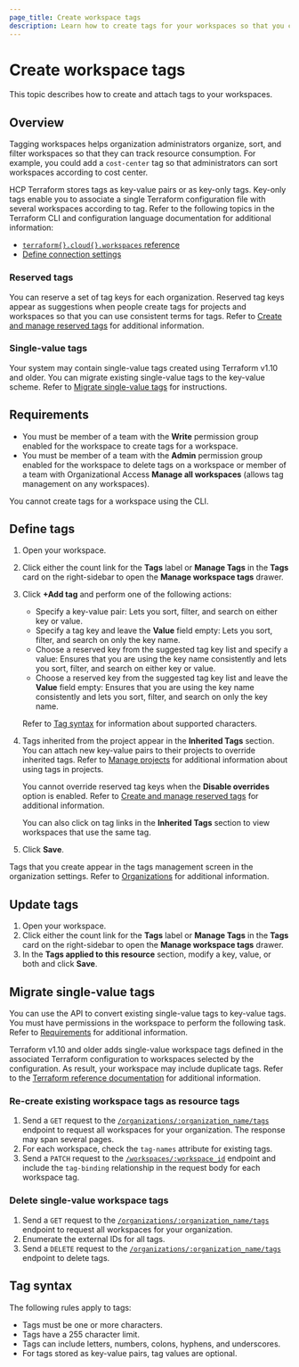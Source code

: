```yaml
---
page_title: Create workspace tags
description: Learn how to create tags for your workspaces so that you can organize workspaces. Tagging workspaces also lets you sort and filter workspaces in the UI.  
---
```


# Create workspace tags

This topic describes how to create and attach tags to your workspaces. 

## Overview

Tagging workspaces helps organization administrators organize, sort, and filter workspaces so that they can track resource consumption. For example, you could add a `cost-center` tag so that administrators can sort workspaces according to cost center.

HCP Terraform stores tags as key-value pairs or as key-only tags. Key-only tags enable you to associate a single Terraform configuration file with several workspaces according to tag. Refer to the following topics in the Terraform CLI and configuration language documentation for additional information:

- [`terraform{}.cloud{}.workspaces` reference](/terraform/language/terraform#terraform-cloud-workspaces)
- [Define connection settings](/terraform/cli/cloud/settings#define-connection-settings)

### Reserved tags

You can reserve a set of tag keys for each organization. Reserved tag keys appear as suggestions when people create tags for projects and workspaces so that you can use consistent terms for tags. Refer to [Create and manage reserved tags](/terraform/cloud-docs/users-teams-organizations/organizations/manage-reserved-tags) for additional information.

### Single-value tags

Your system may contain single-value tags created using Terraform v1.10 and older. You can migrate existing single-value tags to the key-value scheme. Refer to [Migrate single-value tags](#migrate-single-value-tags) for instructions.

## Requirements

- You must be member of a team with the **Write** permission group enabled for the workspace to create tags for a workspace.
- You must be member of a team with the **Admin** permission group enabled for the workspace to delete tags on a workspace or member of a team with Organizational Access **Manage all workspaces** (allows tag management on any workspaces).

You cannot create tags for a workspace using the CLI.

## Define tags

1. Open your workspace.
1. Click either the count link for the **Tags** label or **Manage Tags** in the **Tags** card on the right-sidebar to open the **Manage workspace tags** drawer.
1. Click **+Add tag** and perform one of the following actions:

   - Specify a key-value pair: Lets you sort, filter, and search on either key or value. 
   - Specify a tag key and leave the **Value** field empty: Lets you sort, filter, and search on only the key name. 
   - Choose a reserved key from the suggested tag key list and specify a value: Ensures that you are using the key name consistently and lets you sort, filter, and search on either key or value.  
   - Choose a reserved key from the suggested tag key list and leave the **Value** field empty: Ensures that you are using the key name consistently and lets you sort, filter, and search on only the key name.  
   
   Refer to [Tag syntax](#Tag-syntax) for information about supported characters. 

1. Tags inherited from the project appear in the **Inherited Tags** section. You can attach new key-value pairs to their projects to override inherited tags. Refer to [Manage projects](/terraform/cloud-docs/projects/manage) for additional information about using tags in projects.

   You cannot override reserved tag keys when the **Disable overrides** option is enabled. Refer to [Create and manage reserved tags](/terraform/cloud-docs/users-teams-organizations/organizations/manage-reserved-tags) for additional information.

   You can also click on tag links in the **Inherited Tags** section to view workspaces that use the same tag.
1. Click **Save**.

Tags that you create appear in the tags management screen in the organization settings. Refer to [Organizations](/terraform/cloud-docs/users-teams-organizations/organizations) for additional information.

## Update tags

1. Open your workspace.
1. Click either the count link for the **Tags** label or **Manage Tags** in the **Tags** card on the right-sidebar to open the **Manage workspace tags** drawer.
1. In the **Tags applied to this resource** section, modify a key, value, or both and click **Save**.

## Migrate single-value tags

You can use the API to convert existing single-value tags to key-value tags. You must have permissions in the workspace to perform the following task. Refer to [Requirements](#requirements) for additional information.

Terraform v1.10 and older adds single-value workspace tags defined in the associated Terraform configuration to workspaces selected by the configuration. As result, your workspace may include duplicate tags. Refer to the [Terraform reference documentation](/terraform/language/terraform#terraform-cloud-workspaces) for additional information. 

### Re-create existing workspace tags as resource tags

1. Send a `GET` request to the [`/organizations/:organization_name/tags`](/terraform/cloud-docs/api-docs/organization-tags#list-tags) endpoint to request all workspaces for your organization. The response may span several pages.
1. For each workspace, check the `tag-names` attribute for existing tags.
1. Send a `PATCH` request to the [`/workspaces/:workspace_id`](/terraform/cloud-docs/api-docs/workspaces#update-a-workspace) endpoint and include the `tag-binding` relationship in the request body for each workspace tag.

### Delete single-value workspace tags

1. Send a `GET` request to the [`/organizations/:organization_name/tags`](/terraform/cloud-docs/api-docs/organization-tags#list-tags) endpoint to request all workspaces for your organization.
1. Enumerate the external IDs for all tags.
2. Send a `DELETE` request to the [`/organizations/:organization_name/tags`](/terraform/cloud-docs/api-docs/organization-tags#delete-tags) endpoint to delete tags.

## Tag syntax

The following rules apply to tags:

- Tags must be one or more characters.
- Tags have a 255 character limit.
- Tags can include letters, numbers, colons, hyphens, and underscores.
- For tags stored as key-value pairs, tag values are optional.